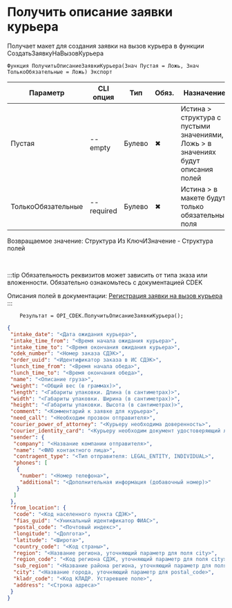﻿---
sidebar_position: 7
---


# Получить описание заявки курьера
 Получает макет для создания заявки на вызов курьера в функции СоздатьЗаявкуНаВызовКурьера



`Функция ПолучитьОписаниеЗаявкиКурьера(Знач Пустая = Ложь, Знач ТолькоОбязательные = Ложь) Экспорт`

  | Параметр | CLI опция | Тип | Обяз. | Назначение |
  |-|-|-|-|-|
  | Пустая | --empty | Булево | &#x2716; | Истина > структура с пустыми значениями, Ложь > в значениях будут описания полей |
  | ТолькоОбязательные | --required | Булево | &#x2716; | Истина > в макете будут только обязательные поля |

  
  Возвращаемое значение:   Структура Из КлючИЗначение - Структура полей

<br/>

:::tip
Обязательность реквизитов может зависить от типа зказа или вложенности. Обязательно ознакомьтесь с документацией CDEK

 Описания полей в документации: [Регистрация заявки на вызов курьера](https://api-docs.cdek.ru/29925274.html)
:::
<br/>


```bsl title="Пример использования для 1С:Предприятие/OneScript"
    Результат = OPI_CDEK.ПолучитьОписаниеЗаявкиКурьера();
```
    



```json title="Результат"
{
 "intake_date": "<Дата ожидания курьера>",
 "intake_time_from": "<Время начала ожидания курьера>",
 "intake_time_to": "<Время окончания ожидания курьера>",
 "cdek_number": "<Номер заказа СДЭК>",
 "order_uuid": "<Идентификатор заказа в ИС СДЭК>",
 "lunch_time_from": "<Время начала обеда>",
 "lunch_time_to": "<Время окончания обеда>",
 "name": "<Описание груза>",
 "weight": "<Общий вес (в граммах)>",
 "length": "<Габариты упаковки. Длина (в сантиметрах)>",
 "width": "<Габариты упаковки. Ширина (в сантиметрах)>",
 "height": "<Габариты упаковки. Высота (в сантиметрах)>",
 "comment": "<Комментарий к заявке для курьера>",
 "need_call": "<Необходим прозвон отправителя>",
 "courier_power_of_attorney": "<Курьеру необходима доверенность>",
 "courier_identity_card": "<Курьеру необходим документ удостоверяющий личность>",
 "sender": {
  "company": "<Название компании отправителя>",
  "name": "<ФИО контактного лица>",
  "contragent_type": "<Тип отправителя: LEGAL_ENTITY, INDIVIDUAL>",
  "phones": [
   {
    "number": "<Номер телефона>",
    "additional": "<Дополнительная информация (добавочный номер)>"
   }
  ]
 },
 "from_location": {
  "code": "<Код населенного пункта СДЭК>",
  "fias_guid": "<Уникальный идентификатор ФИАС>",
  "postal_code": "<Почтовый индекс>",
  "longitude": "<Долгота>",
  "latitude": "<Широта>",
  "country_code": "<Код страны>",
  "region": "<Название региона, уточняющий параметр для поля city>",
  "region_code": "<Код региона СДЭК, уточняющий параметр для поля city>",
  "sub_region": "<Название района региона, уточняющий параметр для поля region>",
  "city": "<Название города, уточняющий параметр для postal_code>",
  "kladr_code": "<Код КЛАДР. Устаревшее поле>",
  "address": "<Строка адреса>"
 }
}
```
